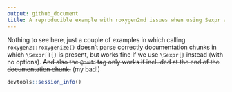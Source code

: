 ```yaml
---
output: github_document
title: A reproducible example with roxygen2md issues when using Sexpr and noMd
---
```


Nothing to see here, just a couple of examples in which calling `roxygen2::roxygenize()` doesn't parse correctly documentation chunks in which `\Sexpr[]{}` is present, but works fine if we use `\Sexpr{}` instead (with no options). ~~And also the `@noMd` tag only works if included at the end of the documentation chunk.~~ (my bad!)

```r
devtools::session_info()
```

